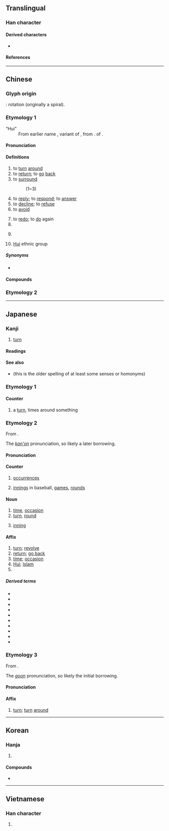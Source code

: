{{also|何|向|同|迴}}
{{character info/new}}
==Translingual==
{{stroke order|type=animate}}

===Han character===
{{Han char|rn=31|rad=囗|as=03|sn=6|four=60600|canj=WR|ids=⿴囗口}}

====Derived characters====
* {{l|mul|[[洄]], [[徊]], [[蛔]], [[廻]], [[佪]], [[恛]], [[痐]], [[迴]], [[茴]], [[㐭]], [[𩫖]], [[𠬸]]}}

====References====
{{Han ref|kx=0216.260|dkj=04690|dj=0422.040|hdz=10712.020|uh=56DE}}

----

==Chinese==
{{zh-forms|alt=囬,囘}}
{{zh-wp}}

===Glyph origin===
{{Han etym}}
{{liushu|p}}: rotation (originally a spiral).

===Etymology 1===
; “Hui”
: From earlier name {{zh-l|回回}}, variant of {{zh-l|回鶻}}, from {{der|zh|otk|𐰆𐰖𐰍𐰆𐰺|tr=uygur}}. {{doublet|zh}} of {{zh-l|維吾爾}}.

====Pronunciation====
{{zh-pron
|m=huí
|m-s=
|dg=хуэй1
|c=wui4
|c-t=
|g=
|h=pfs=fì;gd=fi2
|j=
|mb=hô
|md=huòi
|mn=kh,qz,xm,zz:hôe/qz:hêr/tp,xm:hê
|mn_note=hôe - literary; hêr/hê - vernacular
|mn-t=huê5
|w=3hhue
|x=
|mc=y
|oc=y
|ma=y
|cat=v,cls,pn
}}

====Definitions====
{{zh-hanzi}}

# to [[turn]] [[around]]
# to [[return]]; to [[go]] [[back]]
# to [[surround]]
#: {{zh-alt-inline|*迴}} (1~3)
# to [[reply]]; to [[respond]]; to [[answer]]
# to [[decline]]; to [[refuse]]
# to [[avoid]]
#: {{zh-alt-inline|*迴}}
# to [[redo]]; to [[do]] again
# {{zh-classifier|[[chapter]]s}}
# {{zh-classifier|number of [[occurrence]]s of [[event]]s|t=[[time]]s}}
#: {{zh-alt-inline|*迴}}
# {{zh-div|族}} [[Hui]] ethnic group

=====Synonyms=====
* {{sense|to return}}
{{zh-dial}}

====Compounds====
{{zh-der|一回|回回曆|回答|回聲|寶山空回|大回朝|回文|乾回付|回信|回心|不堪回首|值回票價|回春作用|回憶|來回票|回戲|回馬槍|上回|回復青春|回背|回部|回擊|回黃轉綠|下回|回旋|回朝|來回|回西流|回腸九回|回火|回棋|三回九曲|三回九轉|回合|來回來去|回椎|三回五轉|回拜|回狀|回飆|回訪|來回的話|回生起死|回禮|回祿之災|回青|回屋|回避|回納|意轉心回|回惶|回報|回歸潮|召回|回想|回示|回味|回光鏡|回函|回頭書|回煞|回航|回來|回頭兒|回鄉|南回歸線|回援|回馬|回絕|回流|回春|回忌|回收|回護|回黃倒皂|回娘家|回門|妙手回春|回席|回請|回家|回條|悲回風|回教世界|吃回頭草|回頭掣腦|回回鼻子|守節不回|回天|回饋|回易|三回五次|回邪|回爐復帳|得勝回朝|心意回轉|心回意轉|回生乏術|回路|回復|回翔|得勝頭回|人力回天|回燈|回教聖戰|回回|回跌|回轉|回話|回身|回饋控制|幾回價|幾回|回候|回票面|回買|復回|大地回春|回駁|回憶錄|回籠|交回|回爐|回佣|回銷|回旋梯|三回兩轉|回防|回用|回籍|回電|回片|回潮|回容|回音|回腸蕩氣|回饋作用|回暖|大回|守正不回|回郵|低回|回頭車子|回灘|回頭人|回紇|回覆|前回|一回事|回疆|回書|回贖|回數票|大漲小回|回顧|回和|回鶻文|回天乏術|回告|回應|回魚箸|回鑾|垃圾回收|回師|回九|回一回|回鶻|回飛棒|回顧展|回頭路|回響|回闌|回鋒|回遑|回過|回船轉舵|回腸|回老家|回稟|回程|回祿|回盤|回生|回溯|回波|回民|回歸線|回歸熱|回歸年|回歸|回檔|回旨|回族|回敬|回教|回扣|回手|回思|回心轉意|回府|回山倒海|回定|回字|回子|回奉|回天之力|回塘|回執|回國|回嗔作喜|回味無窮|回升|回力球|回力棒|回光返照|回頭是岸|康回|來來回回|不足回旋|回眸一笑|回頭|回教徒|回嘴|回風|回鍋|回曆|回帖|帶回|北回歸線|出一回神|回事|回去|回首|兩回事|回贈|打道回府|浪子回頭|牛回磨轉|收回成命|掉回頭|昭回|手到回春|扳回一城|折回|目駭耳回|挽回|空手而回|撤回|油回磨轉|百折不回|發回|敗子回頭|璧回|班師回朝|揮戈回日|每回|猛回頭|批回|無回豁|打回票|片甲不回|收回|打來回|沒來回|扳回|春回大地|新疆回變|轉意回心|章回小說|踅回|逃回|邅回|者回|資源回收|飯店回蔥|返照回光|領回|雙回門|這回|贖回|這回事|返回|走回頭路|笑耍頭回|蕩氣回腸|轉日回天|遣回|輪回|著手回春|遲回觀望|飭回|頭回|驀然回首|雲南回變|藥到回春|退回|裴回|遲回|起死回生|駁回|調回|回龍|回龍山|湖北口回族鄉}}

===Etymology 2===
{{zh-see|迴}}

{{zh-cat|Beginning}}

----

==Japanese==

===Kanji===
{{ja-kanji|grade=2|rs=囗03}}

# [[turn]]

====Readings====
{{ja-readings
|goon=え<ゑ
|kanon=かい<くわい
|toon=うい
|kun=まわ-す<まは-す, まわ-る<まは-る, めぐ-る, めぐ-らす
}}

====See also====
* {{l|ja|廻}} (this is the older spelling of at least some senses or homonyms)

===Etymology 1===
{{ja-kanjitab|まわ|o1=り|yomi=k}}

====Counter====
{{ja-pos|まわり|counter}}

# a [[turn]], times around something

===Etymology 2===
{{ja-kanjitab|かい|yomi=kanon}}
From {{der|ja|ltc|sort=かい|-}} {{ltc-l|回}}.

The ''[[漢音#Japanese|kan'on]]'' pronunciation, so likely a later borrowing.

====Pronunciation====
{{ja-pron|かい|y=kanon}}

====Counter====
{{ja-pos|counter|かい|hhira=くわい}}

# [[occurrence]]s
#: {{ja-usex|一%週%間に二%'''回'''|いっ%しゅう%かん に に%'''かい'''|twice a week}}
# [[innings]] in baseball, [[games]], [[rounds]]

====Noun====
{{ja-noun|かい|hhira=くわい}}

# [[time]], [[occasion]]
# [[turn]], [[round]]
# {{lb|ja|baseball|softball|sort=かい}} [[inning]]

====Affix====
{{ja-pos|affix|かい|hhira=くわい}}

# [[turn]]; [[revolve]]
# [[return]]; [[go back]]
# [[time]]; [[occasion]]
# [[Hui]]; [[Islam]]
# {{alternative form of|蛔|lang=ja|tr=kai|t=[[roundworm]]; [[intestinal]] [[worm]]}}

=====Derived terms=====
{{der-top}}
* {{ja-r|今回|こんかい}}
* {{ja-r|回送|かいそう}}
* {{ja-r|回%虫|かい%ちゅう}}
* {{ja-r|回転|かいてん}}
* {{ja-r|回復|かいふく}}
* {{ja-r|回廊|かいろう}}
* {{ja-r|低回|ていかい}}
* {{ja-r|次%回|じ%かい}}
* {{ja-r|前回|ぜんかい}}
* {{ja-r|先回|せんかい}}
{{der-bottom}}

===Etymology 3===
{{ja-kanjitab|え|yomi=goon}}
From {{der|ja|ltc|sort=え|-}} {{ltc-l|回}}.

The ''[[呉音#Japanese|goon]]'' pronunciation, so likely the initial borrowing.

====Pronunciation====
{{ja-pron|え|y=goon}}

====Affix====
{{ja-pos|affix|え|hhira=ゑ}}

# [[turn]]; [[turn]] [[around]]

----

==Korean==

===Hanja===
{{ko-hanja|돌아오다|돌아올|회}}

# {{defn|lang=ko|sort=囗03}}

====Compounds====
* {{ko-l|위화도회군|威化島回軍}}

----

==Vietnamese==

===Han character===
{{vi-hantu|[[hồi]], [[hòi]]|rs=囗03}}

# {{defn|lang=vi|sort=囗03}}